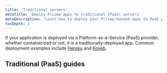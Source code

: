 ```yaml
---
title: 'Traditional servers'
metaTitle: 'Deploy Prisma apps to traditional (PaaS) servers'
metaDescription: 'Learn how to deploy your Prisma-backed apps to PaaS providers like Heroku, Koyeb, or AWS EC2'
tocDepth: 2
---
```


<TopBlock>

If your application is deployed via a Platform-as-a-Service (PaaS) provider, whether containerized or not, it is a traditionally-deployed app. Common deployment examples include [Heroku](/orm/prisma-client/deployment/traditional/deploy-to-heroku) and [Koyeb](/orm/prisma-client/deployment/traditional/deploy-to-koyeb).

</TopBlock>

## Traditional (PaaS) guides

<Subsections />
